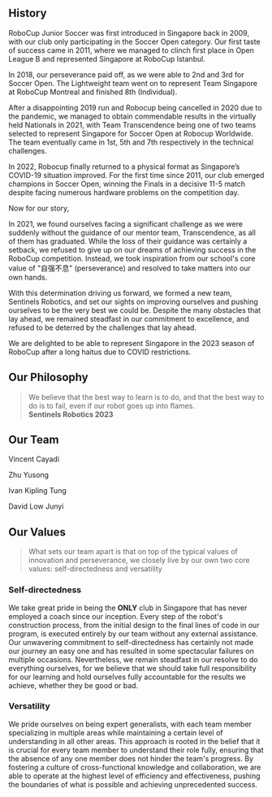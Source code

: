 
## History

RoboCup Junior Soccer was first introduced in Singapore back in 2009, with our club only participating in the Soccer Open category. Our first taste of success came in 2011, where we managed to clinch first place in Open League B and represented Singapore at RoboCup Istanbul.

In 2018, our perseverance paid off, as we were able to 2nd and 3rd for Soccer Open. The Lightweight team went on to represent Team Singapore at RoboCup Montreal and finished 8th (Individual).

After a disappointing 2019 run and Robocup being cancelled in 2020 due to the pandemic, we managed to obtain commendable results in the virtually held Nationals in 2021, with Team Transcendence being one of two teams selected to represent Singapore for Soccer Open at Robocup Worldwide. The team eventually came in 1st, 5th and 7th respectively in the technical challenges.

In 2022, Robocup finally returned to a physical format as Singapore’s COVID-19 situation improved. For the first time since 2011, our club emerged champions in Soccer Open, winning the Finals in a decisive 11-5 match despite facing numerous hardware problems on the competition day.

Now for our story,

In 2021, we found ourselves facing a significant challenge as we were suddenly without the guidance of our mentor team, Transcendence, as all of them has graduated. While the loss of their guidance was certainly a setback, we refused to give up on our dreams of achieving success in the RoboCup competition. Instead, we took inspiration from our school's core value of "自强不息" (perseverance) and resolved to take matters into our own hands.

With this determination driving us forward, we formed a new team, Sentinels Robotics, and set our sights on improving ourselves and pushing ourselves to be the very best we could be. Despite the many obstacles that lay ahead, we remained steadfast in our commitment to excellence, and refused to be deterred by the challenges that lay ahead.

We are delighted to be able to represent Singapore in the 2023 season of RoboCup after a long haitus due to COVID restrictions.

## Our Philosophy

> We believe that the best way to learn is to do, and that the best way to do is to fail, even if our robot goes up into flames.  
> **Sentinels Robotics 2023**

## Our Team

Vincent Cayadi

Zhu Yusong

Ivan Kipling Tung

David Low Junyi

## Our Values

> What sets our team apart is that on top of the typical values of innovation and perseverance, we closely live by our own two core values: self-directedness and versatility

### Self-directedness

We take great pride in being the **ONLY** club in Singapore that has never employed a coach since our inception. Every step of the robot's construction process, from the initial design to the final lines of code in our program, is executed entirely by our team without any external assistance. Our unwavering commitment to self-directedness has certainly not made our journey an easy one and has resulted in some spectacular failures on multiple occasions. Nevertheless, we remain steadfast in our resolve to do everything ourselves, for we believe that we should take full responsibility for our learning and hold ourselves fully accountable for the results we achieve, whether they be good or bad.

### Versatility

We pride ourselves on being expert generalists, with each team member specializing in multiple areas while maintaining a certain level of understanding in all other areas. This approach is rooted in the belief that it is crucial for every team member to understand their role fully, ensuring that the absence of any one member does not hinder the team's progress. By fostering a culture of cross-functional knowledge and collaboration, we are able to operate at the highest level of efficiency and effectiveness, pushing the boundaries of what is possible and achieving unprecedented success.
